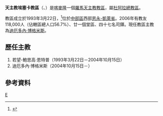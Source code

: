 {{Infobox Roman Catholic diocese
|Roman Catholic Diocese of = 天主教埃塞卡教區
|Latin name of diocese =Dioecesis Esekanensis
|image = 
|caption = 
|location = [[喀麥隆|喀麥隆]]
|territory =中部區西部
|population = 118,000
|rite = 拉丁禮
|patron = 
|province = 杜阿拉
|established = 1993年
|cathedral =聖心主教座堂
|副主教座堂 =
|leadership = 主教
|website =
|教宗 = 
|metropolitan = 
|ordinary = 迪厄多內·博格米斯
|coadjutor bishop =
|emeritus = 
}}

'''天主教埃塞卡教區'''（{{lang-la|Dioecesis Esekanensis}}、{{lang-fr|Diocèse d'Eséka}}）是[[喀麥隆|喀麥隆]]一個[[羅馬天主教|羅馬天主教]][[教區|教區]]，屬[[天主教杜阿拉總教區|杜阿拉總教區]]。

教區成立於1993年3月22日，<ref>{{Cite web |url=http://www.vatican.va/holy_father/john_paul_ii/apost_constitutions/documents/hf_jp-ii_apc_19930322_esekanensis_lt.html |title=成立教區的宗座憲令 |access-date=2014-01-31 |archive-date=2014-05-17 |archive-url=https://web.archive.org/web/20140517001705/http://www.vatican.va/holy_father/john_paul_ii/apost_constitutions/documents/hf_jp-ii_apc_19930322_esekanensis_lt.html |dead-url=no }}</ref>位於[[中部區_(喀麥隆)|中部區]]西部[[恩永-凱萊省|恩永-凱萊省]]。2006年有教友118,000人（佔轄區總人口56.7%）、廿一個堂區、四十七名司鐸。現任教區主教為[[迪厄多內·博格米斯|迪厄多內·博格米斯]]。
==歷任主教==
#若望-鮑思高‧恩特普（1993年3月22日－2004年10月15日）
#迪厄多內‧博格米斯（2004年10月15日－）

==參考資料==
{{reflist}}
{{喀麥隆天主教教區}}
[[Category:喀麥隆天主教教區|E]]
